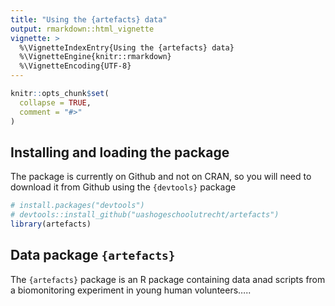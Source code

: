 ```yaml
---
title: "Using the {artefacts} data"
output: rmarkdown::html_vignette
vignette: >
  %\VignetteIndexEntry{Using the {artefacts} data}
  %\VignetteEngine{knitr::rmarkdown}
  %\VignetteEncoding{UTF-8}
---
```


```r
knitr::opts_chunk$set(
  collapse = TRUE,
  comment = "#>"
)
```

## Installing and loading the package
The package is currently on Github and not on CRAN, so you will need to download it from Github using the `{devtools}` package

```r
# install.packages("devtools")
# devtools::install_github("uashogeschoolutrecht/artefacts")
library(artefacts)
```

## Data package `{artefacts}`
The `{artefacts}` package is an R package containing data anad scripts from a biomonitoring experiment in young human volunteers.....

